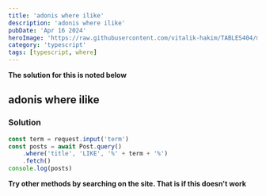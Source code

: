 ```yaml
---
title: 'adonis where ilike'
description: 'adonis where ilike'
pubDate: 'Apr 16 2024'
heroImage: 'https://raw.githubusercontent.com/vitalik-hakim/TABLES404/main/error_b/typescript.png'
category: 'typescript'
tags: [typescript, where]
---
```


**The solution for this is noted below**

## adonis where ilike

### Solution

```typescript
const term = request.input('term')
const posts = await Post.query()
	.where('title', 'LIKE', '%' + term + '%')
	.fetch()
console.log(posts)
```

**Try other methods by searching on the site. That is if this doesn't work**
